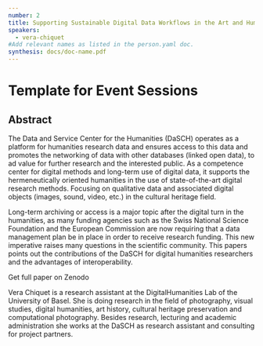 ```yaml
---
number: 2
title: Supporting Sustainable Digital Data Workflows in the Art and Humanities
speakers:
  - vera-chiquet
#Add relevant names as listed in the person.yaml doc.
synthesis: docs/doc-name.pdf
---
```


# Template for Event Sessions

## Abstract

The Data and Service Center for the Humanities (DaSCH) operates as a platform for humanities research data and ensures access to this data and promotes the networking of data with other databases (linked open data), to ad value for further research and the interested public. As a competence center for digital methods and long-term use of digital data, it supports the hermeneutically oriented humanities in the use of state-of-the-art digital research methods. Focusing on qualitative data and associated digital objects (images, sound, video, etc.) in the cultural heritage field.

Long-term archiving or access is a major topic after the digital turn in the humanities, as many funding agencies such as the Swiss National Science Foundation and the European Commission are now requiring that a data management plan be in place in order to receive research funding. This new imperative raises many questions in the scientific community. This papers points out the contributions of the DaSCH for digital humanities researchers and the advantages of interoperability.

<Link link="https://zenodo.org/record/3754264#.XqF0gy9PjOQ">Get full paper on Zenodo</Link>
<Speakers>
<Speaker speaker="vera-chiquet">

Vera Chiquet is a research assistant at the DigitalHumanities Lab of the University of Basel. She is doing research in the field of photography, visual studies, digital humanities, art history, cultural heritage preservation and computational photography. Besides research, lecturing and academic administration she works at the DaSCH as research assistant and consulting for project partners.

</Speaker>

</Speakers>
